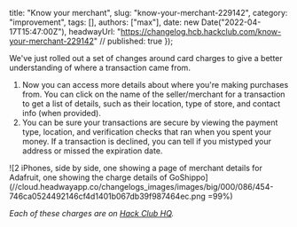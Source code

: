   title: "Know your merchant",
  slug: "know-your-merchant-229142",
  category: "improvement",
  tags: [],
  authors: ["max"],
  date: new Date("2022-04-17T15:47:00Z"),
  headwayUrl: "https://changelog.hcb.hackclub.com/know-your-merchant-229142" // published: true
});

We've just rolled out a set of changes around card charges to give a better understanding of where a transaction came from.

1. Now you can access more details about where you're making purchases from. You can click on the name of the seller/merchant for a transaction to get a list of details, such as their location, type of store, and contact info (when provided).
2. You can be sure your transactions are secure by viewing the payment type, location, and verification checks that ran when you spent your money. If a transaction is declined, you can tell if you mistyped your address or missed the expiration date.

![2 iPhones, side by side, one showing a page of merchant details for Adafruit, one showing the charge details of GoShippo](//cloud.headwayapp.co/changelogs_images/images/big/000/086/454-746ca0524492146cf4d1401b067db39f987464ec.png =99%)

_Each of these charges are on [Hack Club HQ](https://bank.hackclub.com/hq)._

